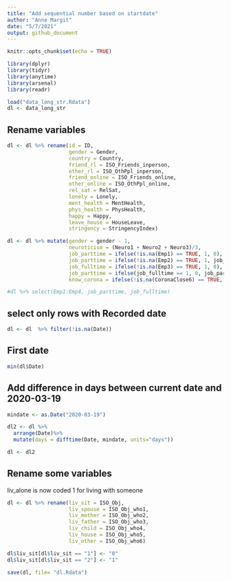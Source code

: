 ```yaml
---
title: "Add sequential number based on startdate"
author: "Anne Margit"
date: "5/7/2021"
output: github_document
---
```


```r
knitr::opts_chunk$set(echo = TRUE)
```

```r
library(dplyr)
library(tidyr)
library(anytime)
library(arsenal)
library(readr)
```

```r
load("data_long_str.Rdata")
dl <- data_long_str
```

## Rename variables
```r
dl <- dl %>% rename(id = ID, 
                    gender = Gender,
                    country = Country,
                    friend_rl = ISO_Friends_inperson, 
                    other_rl = ISO_OthPpl_inperson,
                    friend_online = ISO_Friends_online, 
                    other_online = ISO_OthPpl_online, 
                    rel_sat = RelSat, 
                    lonely = Lonely, 
                    ment_health = MentHealth, 
                    phys_health = PhysHealth, 
                    happy = Happy, 
                    leave_house = HouseLeave, 
                    stringency = StringencyIndex)

dl <- dl %>% mutate(gender = gender - 1,
                    neuroticism = (Neuro1 + Neuro2 + Neuro3)/3,
                    job_parttime = ifelse(!is.na(Emp1) == TRUE, 1, 0),
                    job_parttime = ifelse(!is.na(Emp2) == TRUE, 1, job_parttime), 
                    job_fulltime = ifelse(!is.na(Emp3) == TRUE, 1, 0),
                    job_parttime = ifelse(job_fulltime == 1, 0, job_parttime),
                    know_corona = ifelse(!is.na(CoronaClose6) == TRUE, 0, 1))

#dl %>% select(Emp1:Emp4, job_parttime, job_fulltime)
```

## select only rows with Recorded date
```r
dl <- dl  %>% filter(!is.na(Date))
```

## First date
```r
min(dl$Date)
```

## Add difference in days between current date and 2020-03-19
```r
mindate <- as.Date("2020-03-19")

dl2 <- dl %>%
  arrange(Date)%>%
  mutate(days = difftime(Date, mindate, units="days"))

dl <- dl2
```

## Rename some variables
liv_alone is now coded 1 for living with someone
```r
dl <- dl %>% rename(liv_sit = ISO_Obj,
                    liv_spouse = ISO_Obj_who1,
                    liv_mother = ISO_Obj_who2,
                    liv_father = ISO_Obj_who3,
                    liv_child = ISO_Obj_who4,
                    liv_house = ISO_Obj_who5,
                    liv_other = ISO_Obj_who6)

dl$liv_sit[dl$liv_sit == "1"] <- "0"
dl$liv_sit[dl$liv_sit == "2"] <- "1"
```


```r
save(dl, file= "dl.Rdata")
```

